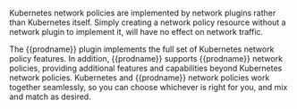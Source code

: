 Kubernetes network policies are implemented by network plugins rather than Kubernetes itself. Simply creating a network policy resource without a network plugin to implement it, will have no effect on network traffic.

The {{prodname}} plugin implements the full set of Kubernetes network policy features. In addition, {{prodname}} supports {{prodname}} network policies, providing additional features and capabilities beyond Kubernetes network policies.  Kubernetes and {{prodname}} network policies work together seamlessly, so you can choose whichever is right for you, and mix and match as desired.
